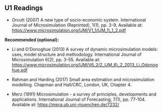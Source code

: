 ## U1 Readings {.unnumbered}

-   Orcutt (2007) A new type of socio-economic system. International Journal of Microsimulation (Reprinted), 1(1), pp. 3-9. Available at: <https://www.microsimulation.org/IJM/V1_1/IJM_1\_1_2.pdf>

**Recommended (optional):**

-   Li and O'Donoghue (2013) A survey of dynamic microsimulation models: uses, model structure and methodology. International Journal of Microsimulation 6(2), pp. 3-55. Available at: <https://www.microsimulation.org/IJM/V6_2/2_IJM_6\_2_2013_Li_Odonoghue.pdf>

-   Rahman and Harding (2017) Small area estimation and microsimulation modelling. Chapman and Hall/CRC, London, UK, Chapter 4.

-   Merz (1991) Microsimulation - a survey of principles, developments and applications. International Journal of Forecasting, 7(1), pp. 77-104. Available at: <https://mpra.ub.uni-muenchen.de/7232/>
